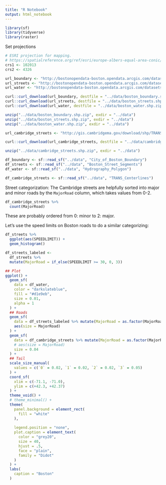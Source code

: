 ```yaml
---
title: "R Notebook"
output: html_notebook
---
```


```r
library(sf)
library(tidyverse)
library(raster)
```

Set projections

```r
# ESRI projection for mapping. 
# https://spatialreference.org/ref/esri/europe-albers-equal-area-conic/ for reference
crs1 <- 102013
crs2 <- 4326
```


```r
url_boundary <- "http://bostonopendata-boston.opendata.arcgis.com/datasets/142500a77e2a4dbeb94a86f7e0b568bc_9.zip"
url_streets <- "http://bostonopendata-boston.opendata.arcgis.com/datasets/cfd1740c2e4b49389f47a9ce2dd236cc_8.zip"
url_water <- "http://bostonopendata-boston.opendata.arcgis.com/datasets/2b3c0fa13b1c468eb702a3645fcc6bcb_5.zip"

curl::curl_download(url_boundary, destfile = "../data/boston_boundary.shp.zip")
curl::curl_download(url_streets, destfile = "../data/boston_streets.shp.zip")
curl::curl_download(url_water, destfile = "../data/boston_water.shp.zip")

unzip("../data/boston_boundary.shp.zip", exdir = "../data")
unzip("../data/boston_streets.shp.zip", exdir = "../data")
unzip("../data/boston_water.shp.zip", exdir = "../data")
```

```r
url_cambridge_streets <- "http://gis.cambridgema.gov/download/shp/TRANS_Centerlines.shp.zip"

curl::curl_download(url_cambridge_streets, destfile = "../data/cambridge_streets.shp.zip")

unzip("../data/cambridge_streets.shp.zip", exdir = "../data")
```



```r
df_boundary <- sf::read_sf("../data", "City_of_Boston_Boundary")
df_streets <- sf::read_sf("../data", "Boston_Street_Segments")
df_water <- sf::read_sf("../data", "Hydrography_Polygon")

df_cambridge_streets <- sf::read_sf("../data", "TRANS_Centerlines")
```

Street categorization: The Cambridge streets are helpfully sorted into major and minor roads by the `MajorRoad` column, which takes values from 0-2.

```r
df_cambridge_streets %>% 
  count(MajorRoad)
```

These are probably ordered from 0: minor to 2: major.

Let's use the speed limits on Boston roads to do a similar categorizing:

```r
df_streets %>% 
  ggplot(aes(SPEEDLIMIT)) +
  geom_histogram()
```

```r
df_streets_labeled <- 
  df_streets %>% 
  mutate(MajorRoad = if_else(SPEEDLIMIT >= 30, 0, 3))
```


```r
## Plot
ggplot() +
  geom_sf(
    data = df_water,
    color = "darkslateblue",
    fill = "#d1e9eb",
    size = 0.01,
    alpha = 1
  ) +
  ## Roads
  geom_sf(
    data = df_streets_labeled %>% mutate(MajorRoad = as.factor(MajorRoad)),
    aes(size = MajorRoad)
  ) +
  geom_sf(
    data = df_cambridge_streets %>% mutate(MajorRoad = as.factor(MajorRoad)),
    # aes(size = MajorRoad)
    size = 0.04
  ) +
  ## Tail
  scale_size_manual(
    values = c(`0` = 0.02, `1` = 0.02, `2` = 0.02, `3` = 0.05)
  ) +
  coord_sf(
    xlim = c(-71.1, -71.0),
    ylim = c(+42.3, +42.37)
  ) +
  theme_void() +
  # theme_minimal() +
  theme(
    panel.background = element_rect(
      fill = "white"
    ),
    
    legend.position = "none",
    plot.caption = element_text(
      color = "grey20", 
      size = 40, 
      hjust = .5, 
      face = "plain", 
      family = "Didot"
    )
  ) +
  labs(
    caption = "Boston"
  )
```


